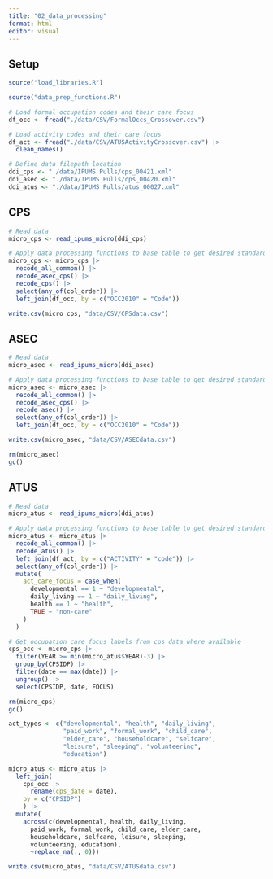 ```yaml
---
title: "02_data_processing"
format: html
editor: visual
---
```


## Setup

```r
source("load_libraries.R")

source("data_prep_functions.R") 

# Load formal occupation codes and their care focus
df_occ <- fread("./data/CSV/FormalOccs_Crossover.csv")

# Load activity codes and their care focus
df_act <- fread("./data/CSV/ATUSActivityCrossover.csv") |> 
  clean_names()

# Define data filepath location
ddi_cps <- "./data/IPUMS Pulls/cps_00421.xml"
ddi_asec <- "./data/IPUMS Pulls/cps_00420.xml"
ddi_atus <- "./data/IPUMS Pulls/atus_00027.xml"
```

## CPS

```r
# Read data
micro_cps <- read_ipums_micro(ddi_cps)

# Apply data processing functions to base table to get desired standard output
micro_cps <- micro_cps |> 
  recode_all_common() |> 
  recode_asec_cps() |> 
  recode_cps() |>
  select(any_of(col_order)) |> 
  left_join(df_occ, by = c("OCC2010" = "Code")) 

write.csv(micro_cps, "data/CSV/CPSdata.csv")
```

## ASEC

```r
# Read data
micro_asec <- read_ipums_micro(ddi_asec)

# Apply data processing functions to base table to get desired standard output
micro_asec <- micro_asec |> 
  recode_all_common() |> 
  recode_asec_cps() |> 
  recode_asec() |>
  select(any_of(col_order)) |> 
  left_join(df_occ, by = c("OCC2010" = "Code")) 

write.csv(micro_asec, "data/CSV/ASECdata.csv")

rm(micro_asec)
gc()
```

## ATUS

```r
# Read data
micro_atus <- read_ipums_micro(ddi_atus)

# Apply data processing functions to base table to get desired standard output
micro_atus <- micro_atus |> 
  recode_all_common() |> 
  recode_atus() |> 
  left_join(df_act, by = c("ACTIVITY" = "code")) |>
  select(any_of(col_order)) |> 
  mutate(
    act_care_focus = case_when(
      developmental == 1 ~ "developmental",
      daily_living == 1 ~ "daily_living", 
      health == 1 ~ "health", 
      TRUE ~ "non-care"
    )
  ) 

# Get occupation care_focus labels from cps data where available
cps_occ <- micro_cps |> 
  filter(YEAR >= min(micro_atus$YEAR)-3) |> 
  group_by(CPSIDP) |> 
  filter(date == max(date)) |> 
  ungroup() |> 
  select(CPSIDP, date, FOCUS) 

rm(micro_cps)
gc()

act_types <- c("developmental", "health", "daily_living",
               "paid_work", "formal_work", "child_care",
               "elder_care", "householdcare", "selfcare",     
               "leisure", "sleeping", "volunteering",
               "education")

micro_atus <- micro_atus |> 
  left_join(
    cps_occ |> 
      rename(cps_date = date), 
    by = c("CPSIDP")
    ) |> 
  mutate(
    across(c(developmental, health, daily_living,
      paid_work, formal_work, child_care, elder_care,
      householdcare, selfcare, leisure, sleeping, 
      volunteering, education), 
      ~replace_na(., 0)))

write.csv(micro_atus, "data/CSV/ATUSdata.csv")
```

\
